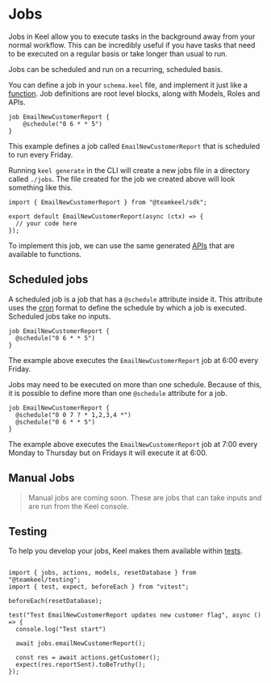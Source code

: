 # Jobs

Jobs in Keel allow you to execute tasks in the background away from your normal workflow.
This can be incredibly useful if you have tasks that need to be executed on a regular basis or take longer than usual to run.

Jobs can be scheduled and run on a recurring, scheduled basis.

You can define a job in your `schema.keel` file, and implement it just like a [function](./functions). Job definitions are root level blocks, along with Models, Roles and APIs.

```keel filename="schema.keel"
job EmailNewCustomerReport {
    @schedule("0 6 * * 5")
}
```

This example defines a job called `EmailNewCustomerReport` that is scheduled to run every Friday.

Running `keel generate` in the CLI will create a new jobs file in a directory called `./jobs`. The file created for the job we created above will look something like this.

```tsx filename="jobs/emailNewCustomerReport.ts"
import { EmailNewCustomerReport } from "@teamkeel/sdk";

export default EmailNewCustomerReport(async (ctx) => {
  // your code here
});
```

To implement this job, we can use the same generated [APIs](./functions/sdk) that are available to functions.

## Scheduled jobs

A scheduled job is a job that has a `@schedule` attribute inside it. This attribute uses the [cron](https://devhints.io/cron) format to define the
schedule by which a job is executed. Scheduled jobs take no inputs.

```keel filename="schema.keel"
job EmailNewCustomerReport {
  @schedule("0 6 * * 5")
}
```

The example above executes the `EmailNewCustomerReport` job at 6:00 every Friday.

Jobs may need to be executed on more than one schedule. Because of this, it is possible to define more than one `@schedule` attribute for a job.

```keel filename="schema.keel"
job EmailNewCustomerReport {
  @schedule("0 0 7 ? * 1,2,3,4 *")
  @schedule("0 6 * * 5")
}
```

The example above executes the `EmailNewCustomerReport` job at 7:00 every Monday to Thursday but on Fridays it will execute it at 6:00.

## Manual Jobs

> Manual jobs are coming soon. These are jobs that can take inputs and are run from the Keel console.

## Testing

To help you develop your jobs, Keel makes them available within [tests](./testing).

```tsx filename="jobs/email-new-customer-report.test.ts"

import { jobs, actions, models, resetDatabase } from "@teamkeel/testing";
import { test, expect, beforeEach } from "vitest";

beforeEach(resetDatabase);

test("Test EmailNewCustomerReport updates new customer flag", async () => {
  console.log("Test start")

  await jobs.emailNewCustomerReport();

  const res = await actions.getCustomer();
  expect(res.reportSent).toBeTruthy();
});
```
